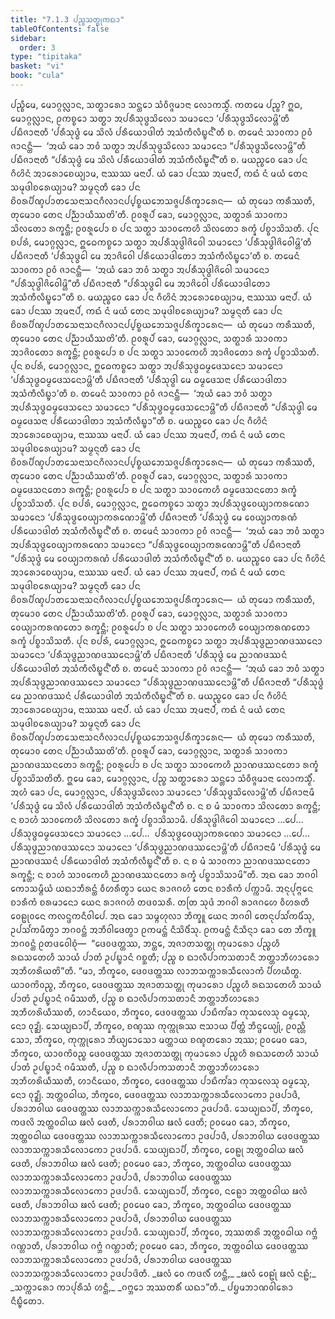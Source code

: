 ```yaml
---
title: "7.1.3 ᨸᨬ᩠ᨧᩈᨲ᩠ᨳᩩᨠᨳᩣ"
tableOfContents: false
sidebar:
  order: 3
type: "tipitaka"
basket: "vi"
book: "cula"
---
```



<DynamicBreadcrumb />

<Division number="334" book="cula">

<Paragraph number="1507" book="cula">
ᨸᨬ᩠ᨧᩥᨾᩮ, ᨾᩮᩣᨣ᩠ᨣᩃᩖᩣᨶ, ᩈᨲ᩠ᨳᩣᩁᩮᩣ ᩈᨶ᩠ᨲᩮᩣ ᩈᩴᩅᩥᨩ᩠ᨩᨾᩣᨶᩣ ᩃᩮᩣᨠᩈ᩠ᨾᩥᩴ. ᨠᨲᨾᩮ ᨸᨬ᩠ᨧ? ᩍᨵ, ᨾᩮᩣᨣ᩠ᨣᩃᩖᩣᨶ, ᩑᨠᨧ᩠ᨧᩮᩣ ᩈᨲ᩠ᨳᩣ ᩋᨸᩁᩥᩈᩩᨴ᩠ᨵᩈᩦᩃᩮᩣ ᩈᨾᩣᨶᩮᩣ ‘ᨸᩁᩥᩈᩩᨴ᩠ᨵᩈᩦᩃᩮᩣᨾ᩠ᩉᩦ’ᨲᩥ ᨸᨭᩥᨩᩣᨶᩣᨲᩥ ‘ᨸᩁᩥᩈᩩᨴ᩠ᨵᩴ ᨾᩮ ᩈᩦᩃᩴ ᨸᩁᩥᨿᩮᩣᨴᩤᨲᩴ ᩋᩈᩴᨠᩥᩃᩥᨭ᩠ᨮᨶ᩺’ᨲᩥ ᨧ. ᨲᨾᩮᨶᩴ ᩈᩣᩅᨠᩣ ᩑᩅᩴ ᨩᩣᨶᨶ᩠ᨲᩥ—  ‘ᩋᨿᩴ ᨡᩮᩣ ᨽᩅᩴ ᩈᨲ᩠ᨳᩣ ᩋᨸᩁᩥᩈᩩᨴ᩠ᨵᩈᩦᩃᩮᩣ ᩈᨾᩣᨶᩮᩣ “ᨸᩁᩥᩈᩩᨴ᩠ᨵᩈᩦᩃᩮᩣᨾ᩠ᩉᩦ”ᨲᩥ ᨸᨭᩥᨩᩣᨶᩣᨲᩥ “ᨸᩁᩥᩈᩩᨴ᩠ᨵᩴ ᨾᩮ ᩈᩦᩃᩴ ᨸᩁᩥᨿᩮᩣᨴᩤᨲᩴ ᩋᩈᩴᨠᩥᩃᩥᨭ᩠ᨮᨶ᩺”ᨲᩥ ᨧ. ᨾᨿᨬ᩠ᨧᩮᩅ ᨡᩮᩣ ᨸᨶ ᨣᩥᩉᩦᨶᩴ ᩋᩣᩁᩮᩣᨧᩮᨿ᩠ᨿᩣᨾ, ᨶᩣᩔᩔ ᨾᨶᩣᨸᩴ. ᨿᩴ ᨡᩮᩣ ᨸᨶᩔ ᩋᨾᨶᩣᨸᩴ, ᨠᨳᩴ ᨶᩴ ᨾᨿᩴ ᨲᩮᨶ ᩈᨾᩩᨴᩤᨧᩁᩮᨿ᩠ᨿᩣᨾ? ᩈᨾ᩠ᨾᨶ᩠ᨶᨲᩥ ᨡᩮᩣ ᨸᨶ ᨧᩦᩅᩁᨸᩥᨱ᩠ᨯᨸᩣᨲᩈᩮᨶᩣᩈᨶᨣᩥᩃᩣᨶᨸ᩠ᨸᨧ᩠ᨧᨿᨽᩮᩈᨩ᩠ᨩᨸᩁᩥᨠ᩠ᨡᩣᩁᩮᨶ—  ᨿᩴ ᨲᩩᨾᩮᩣ ᨠᩁᩥᩔᨲᩥ, ᨲᩩᨾᩮᩣᩅ ᨲᩮᨶ ᨸᨬ᩠ᨬᩣᨿᩥᩔᨲᩦ’ᨲᩥ. ᩑᩅᩁᩪᨸᩴ ᨡᩮᩣ, ᨾᩮᩣᨣ᩠ᨣᩃᩖᩣᨶ, ᩈᨲ᩠ᨳᩣᩁᩴ ᩈᩣᩅᨠᩣ ᩈᩦᩃᨲᩮᩣ ᩁᨠ᩠ᨡᨶ᩠ᨲᩥ; ᩑᩅᩁᩪᨸᩮᩣ ᨧ ᨸᨶ ᩈᨲ᩠ᨳᩣ ᩈᩣᩅᨠᩮᩉᩥ ᩈᩦᩃᨲᩮᩣ ᩁᨠ᩠ᨡᩴ ᨸᨧ᩠ᨧᩣᩈᩦᩈᨲᩥ.
</Paragraph>

<Paragraph number="1508" book="cula">
ᨸᩩᨶ ᨧᨸᩁᩴ, ᨾᩮᩣᨣ᩠ᨣᩃᩖᩣᨶ, ᩍᨵᩮᨠᨧ᩠ᨧᩮᩣ ᩈᨲ᩠ᨳᩣ ᩋᨸᩁᩥᩈᩩᨴ᩠ᨵᩤᨩᩦᩅᩮᩤ ᩈᨾᩣᨶᩮᩣ ‘ᨸᩁᩥᩈᩩᨴ᩠ᨵᩤᨩᩦᩅᩮᩤᨾ᩠ᩉᩦ’ᨲᩥ ᨸᨭᩥᨩᩣᨶᩣᨲᩥ ‘ᨸᩁᩥᩈᩩᨴ᩠ᨵᩮᩤ ᨾᩮ ᩋᩣᨩᩦᩅᩮᩤ ᨸᩁᩥᨿᩮᩣᨴᩤᨲᩮᩣ ᩋᩈᩴᨠᩥᩃᩥᨭ᩠ᨮᩮᩣ’ᨲᩥ ᨧ. ᨲᨾᩮᨶᩴ ᩈᩣᩅᨠᩣ ᩑᩅᩴ ᨩᩣᨶᨶ᩠ᨲᩥ—  ‘ᩋᨿᩴ ᨡᩮᩣ ᨽᩅᩴ ᩈᨲ᩠ᨳᩣ ᩋᨸᩁᩥᩈᩩᨴ᩠ᨵᩤᨩᩦᩅᩮᩤ ᩈᨾᩣᨶᩮᩣ “ᨸᩁᩥᩈᩩᨴ᩠ᨵᩤᨩᩦᩅᩮᩤᨾ᩠ᩉᩦ”ᨲᩥ ᨸᨭᩥᨩᩣᨶᩣᨲᩥ “ᨸᩁᩥᩈᩩᨴ᩠ᨵᩮᩤ ᨾᩮ ᩋᩣᨩᩦᩅᩮᩤ ᨸᩁᩥᨿᩮᩣᨴᩤᨲᩮᩣ ᩋᩈᩴᨠᩥᩃᩥᨭ᩠ᨮᩮᩣ”ᨲᩥ ᨧ. ᨾᨿᨬ᩠ᨧᩮᩅ ᨡᩮᩣ ᨸᨶ ᨣᩥᩉᩦᨶᩴ ᩋᩣᩁᩮᩣᨧᩮᨿ᩠ᨿᩣᨾ, ᨶᩣᩔᩔ ᨾᨶᩣᨸᩴ. ᨿᩴ ᨡᩮᩣ ᨸᨶᩔ ᩋᨾᨶᩣᨸᩴ, ᨠᨳᩴ ᨶᩴ ᨾᨿᩴ ᨲᩮᨶ ᩈᨾᩩᨴᩤᨧᩁᩮᨿ᩠ᨿᩣᨾ? ᩈᨾ᩠ᨾᨶ᩠ᨶᨲᩥ ᨡᩮᩣ ᨸᨶ ᨧᩦᩅᩁᨸᩥᨱ᩠ᨯᨸᩣᨲᩈᩮᨶᩣᩈᨶᨣᩥᩃᩣᨶᨸ᩠ᨸᨧ᩠ᨧᨿᨽᩮᩈᨩ᩠ᨩᨸᩁᩥᨠ᩠ᨡᩣᩁᩮᨶ—  ᨿᩴ ᨲᩩᨾᩮᩣ ᨠᩁᩥᩔᨲᩥ, ᨲᩩᨾᩮᩣᩅ ᨲᩮᨶ ᨸᨬ᩠ᨬᩣᨿᩥᩔᨲᩦ’ᨲᩥ. ᩑᩅᩁᩪᨸᩴ ᨡᩮᩣ, ᨾᩮᩣᨣ᩠ᨣᩃᩖᩣᨶ, ᩈᨲ᩠ᨳᩣᩁᩴ ᩈᩣᩅᨠᩣ ᩋᩣᨩᩦᩅᨲᩮᩣ ᩁᨠ᩠ᨡᨶ᩠ᨲᩥ; ᩑᩅᩁᩪᨸᩮᩣ ᨧ ᨸᨶ ᩈᨲ᩠ᨳᩣ ᩈᩣᩅᨠᩮᩉᩥ ᩋᩣᨩᩦᩅᨲᩮᩣ ᩁᨠ᩠ᨡᩴ ᨸᨧ᩠ᨧᩣᩈᩦᩈᨲᩥ.
</Paragraph>

<Paragraph number="1509" book="cula">
ᨸᩩᨶ ᨧᨸᩁᩴ, ᨾᩮᩣᨣ᩠ᨣᩃᩖᩣᨶ, ᩍᨵᩮᨠᨧ᩠ᨧᩮᩣ ᩈᨲ᩠ᨳᩣ ᩋᨸᩁᩥᩈᩩᨴ᩠ᨵᨵᨾ᩠ᨾᨴᩮᩈᨶᩮᩣ ᩈᨾᩣᨶᩮᩣ ‘ᨸᩁᩥᩈᩩᨴ᩠ᨵᨵᨾ᩠ᨾᨴᩮᩈᨶᩮᩣᨾ᩠ᩉᩦ’ᨲᩥ ᨸᨭᩥᨩᩣᨶᩣᨲᩥ ‘ᨸᩁᩥᩈᩩᨴ᩠ᨵᩤ ᨾᩮ ᨵᨾ᩠ᨾᨴᩮᩈᨶᩣ ᨸᩁᩥᨿᩮᩣᨴᩤᨲᩣ ᩋᩈᩴᨠᩥᩃᩥᨭ᩠ᨮᩣ’ᨲᩥ ᨧ. ᨲᨾᩮᨶᩴ ᩈᩣᩅᨠᩣ ᩑᩅᩴ ᨩᩣᨶᨶ᩠ᨲᩥ—  ‘ᩋᨿᩴ ᨡᩮᩣ ᨽᩅᩴ ᩈᨲ᩠ᨳᩣ ᩋᨸᩁᩥᩈᩩᨴ᩠ᨵᨵᨾ᩠ᨾᨴᩮᩈᨶᩮᩣ ᩈᨾᩣᨶᩮᩣ “ᨸᩁᩥᩈᩩᨴ᩠ᨵᨵᨾ᩠ᨾᨴᩮᩈᨶᩮᩣᨾ᩠ᩉᩦ”ᨲᩥ ᨸᨭᩥᨩᩣᨶᩣᨲᩥ “ᨸᩁᩥᩈᩩᨴ᩠ᨵᩤ ᨾᩮ ᨵᨾ᩠ᨾᨴᩮᩈᨶᩣ ᨸᩁᩥᨿᩮᩣᨴᩤᨲᩣ ᩋᩈᩴᨠᩥᩃᩥᨭ᩠ᨮᩣ”ᨲᩥ ᨧ. ᨾᨿᨬ᩠ᨧᩮᩅ ᨡᩮᩣ ᨸᨶ ᨣᩥᩉᩦᨶᩴ ᩋᩣᩁᩮᩣᨧᩮᨿ᩠ᨿᩣᨾ, ᨶᩣᩔᩔ ᨾᨶᩣᨸᩴ. ᨿᩴ ᨡᩮᩣ ᨸᨶᩔ ᩋᨾᨶᩣᨸᩴ, ᨠᨳᩴ ᨶᩴ ᨾᨿᩴ ᨲᩮᨶ ᩈᨾᩩᨴᩤᨧᩁᩮᨿ᩠ᨿᩣᨾ? ᩈᨾ᩠ᨾᨶ᩠ᨶᨲᩥ ᨡᩮᩣ ᨸᨶ ᨧᩦᩅᩁᨸᩥᨱ᩠ᨯᨸᩣᨲᩈᩮᨶᩣᩈᨶᨣᩥᩃᩣᨶᨸ᩠ᨸᨧ᩠ᨧᨿᨽᩮᩈᨩ᩠ᨩᨸᩁᩥᨠ᩠ᨡᩣᩁᩮᨶ—  ᨿᩴ ᨲᩩᨾᩮᩣ ᨠᩁᩥᩔᨲᩥ, ᨲᩩᨾᩮᩣᩅ ᨲᩮᨶ ᨸᨬ᩠ᨬᩣᨿᩥᩔᨲᩦ’ᨲᩥ. ᩑᩅᩁᩪᨸᩴ ᨡᩮᩣ, ᨾᩮᩣᨣ᩠ᨣᩃᩖᩣᨶ, ᩈᨲ᩠ᨳᩣᩁᩴ ᩈᩣᩅᨠᩣ ᨵᨾ᩠ᨾᨴᩮᩈᨶᨲᩮᩣ ᩁᨠ᩠ᨡᨶ᩠ᨲᩥ; ᩑᩅᩁᩪᨸᩮᩣ ᨧ ᨸᨶ ᩈᨲ᩠ᨳᩣ ᩈᩣᩅᨠᩮᩉᩥ ᨵᨾ᩠ᨾᨴᩮᩈᨶᨲᩮᩣ ᩁᨠ᩠ᨡᩴ ᨸᨧ᩠ᨧᩣᩈᩦᩈᨲᩥ.
</Paragraph>

<Paragraph number="1510" book="cula">
ᨸᩩᨶ ᨧᨸᩁᩴ, ᨾᩮᩣᨣ᩠ᨣᩃᩖᩣᨶ, ᩍᨵᩮᨠᨧ᩠ᨧᩮᩣ ᩈᨲ᩠ᨳᩣ ᩋᨸᩁᩥᩈᩩᨴ᩠ᨵᩅᩮᨿ᩠ᨿᩣᨠᩁᨱᩮᩣ ᩈᨾᩣᨶᩮᩣ ‘ᨸᩁᩥᩈᩩᨴ᩠ᨵᩅᩮᨿ᩠ᨿᩣᨠᩁᨱᩮᩣᨾ᩠ᩉᩦ’ᨲᩥ ᨸᨭᩥᨩᩣᨶᩣᨲᩥ ‘ᨸᩁᩥᩈᩩᨴ᩠ᨵᩴ ᨾᩮ ᩅᩮᨿ᩠ᨿᩣᨠᩁᨱᩴ ᨸᩁᩥᨿᩮᩣᨴᩤᨲᩴ ᩋᩈᩴᨠᩥᩃᩥᨭ᩠ᨮᨶ᩺’ᨲᩥ ᨧ. ᨲᨾᩮᨶᩴ ᩈᩣᩅᨠᩣ ᩑᩅᩴ ᨩᩣᨶᨶ᩠ᨲᩥ—  ‘ᩋᨿᩴ ᨡᩮᩣ ᨽᩅᩴ ᩈᨲ᩠ᨳᩣ ᩋᨸᩁᩥᩈᩩᨴ᩠ᨵᩅᩮᨿ᩠ᨿᩣᨠᩁᨱᩮᩣ ᩈᨾᩣᨶᩮᩣ “ᨸᩁᩥᩈᩩᨴ᩠ᨵᩅᩮᨿ᩠ᨿᩣᨠᩁᨱᩮᩣᨾ᩠ᩉᩦ”ᨲᩥ ᨸᨭᩥᨩᩣᨶᩣᨲᩥ “ᨸᩁᩥᩈᩩᨴ᩠ᨵᩴ ᨾᩮ ᩅᩮᨿ᩠ᨿᩣᨠᩁᨱᩴ ᨸᩁᩥᨿᩮᩣᨴᩤᨲᩴ ᩋᩈᩴᨠᩥᩃᩥᨭ᩠ᨮᨶ᩺”ᨲᩥ ᨧ. ᨾᨿᨬ᩠ᨧᩮᩅ ᨡᩮᩣ ᨸᨶ ᨣᩥᩉᩦᨶᩴ ᩋᩣᩁᩮᩣᨧᩮᨿ᩠ᨿᩣᨾ, ᨶᩣᩔᩔ ᨾᨶᩣᨸᩴ. ᨿᩴ ᨡᩮᩣ ᨸᨶᩔ ᩋᨾᨶᩣᨸᩴ, ᨠᨳᩴ ᨶᩴ ᨾᨿᩴ ᨲᩮᨶ ᩈᨾᩩᨴᩤᨧᩁᩮᨿ᩠ᨿᩣᨾ? ᩈᨾ᩠ᨾᨶ᩠ᨶᨲᩥ ᨡᩮᩣ ᨸᨶ ᨧᩦᩅᩁᨸᩥᨱ᩠ᨯᨸᩣᨲᩈᩮᨶᩣᩈᨶᨣᩥᩃᩣᨶᨸ᩠ᨸᨧ᩠ᨧᨿᨽᩮᩈᨩ᩠ᨩᨸᩁᩥᨠ᩠ᨡᩣᩁᩮᨶ—  ᨿᩴ ᨲᩩᨾᩮᩣ ᨠᩁᩥᩔᨲᩥ, ᨲᩩᨾᩮᩣᩅ ᨲᩮᨶ ᨸᨬ᩠ᨬᩣᨿᩥᩔᨲᩦ’ᨲᩥ. ᩑᩅᩁᩪᨸᩴ ᨡᩮᩣ, ᨾᩮᩣᨣ᩠ᨣᩃᩖᩣᨶ, ᩈᨲ᩠ᨳᩣᩁᩴ ᩈᩣᩅᨠᩣ ᩅᩮᨿ᩠ᨿᩣᨠᩁᨱᨲᩮᩣ ᩁᨠ᩠ᨡᨶ᩠ᨲᩥ; ᩑᩅᩁᩪᨸᩮᩣ ᨧ ᨸᨶ ᩈᨲ᩠ᨳᩣ ᩈᩣᩅᨠᩮᩉᩥ ᩅᩮᨿ᩠ᨿᩣᨠᩁᨱᨲᩮᩣ ᩁᨠ᩠ᨡᩴ ᨸᨧ᩠ᨧᩣᩈᩦᩈᨲᩥ.
</Paragraph>

<Paragraph number="1511" book="cula">
ᨸᩩᨶ ᨧᨸᩁᩴ, ᨾᩮᩣᨣ᩠ᨣᩃᩖᩣᨶ, ᩍᨵᩮᨠᨧ᩠ᨧᩮᩣ ᩈᨲ᩠ᨳᩣ ᩋᨸᩁᩥᩈᩩᨴ᩠ᨵᨬᩣᨱᨴᩔᨶᩮᩣ ᩈᨾᩣᨶᩮᩣ ‘ᨸᩁᩥᩈᩩᨴ᩠ᨵᨬᩣᨱᨴᩔᨶᩮᩣᨾ᩠ᩉᩦ’ᨲᩥ ᨸᨭᩥᨩᩣᨶᩣᨲᩥ ‘ᨸᩁᩥᩈᩩᨴ᩠ᨵᩴ ᨾᩮ ᨬᩣᨱᨴᩔᨶᩴ ᨸᩁᩥᨿᩮᩣᨴᩤᨲᩴ ᩋᩈᩴᨠᩥᩃᩥᨭ᩠ᨮᨶ᩺’ᨲᩥ ᨧ. ᨲᨾᩮᨶᩴ ᩈᩣᩅᨠᩣ ᩑᩅᩴ ᨩᩣᨶᨶ᩠ᨲᩥ—  ‘ᩋᨿᩴ ᨡᩮᩣ ᨽᩅᩴ ᩈᨲ᩠ᨳᩣ ᩋᨸᩁᩥᩈᩩᨴ᩠ᨵᨬᩣᨱᨴᩔᨶᩮᩣ ᩈᨾᩣᨶᩮᩣ “ᨸᩁᩥᩈᩩᨴ᩠ᨵᨬᩣᨱᨴᩔᨶᩮᩣᨾ᩠ᩉᩦ”ᨲᩥ ᨸᨭᩥᨩᩣᨶᩣᨲᩥ “ᨸᩁᩥᩈᩩᨴ᩠ᨵᩴ ᨾᩮ ᨬᩣᨱᨴᩔᨶᩴ ᨸᩁᩥᨿᩮᩣᨴᩤᨲᩴ ᩋᩈᩴᨠᩥᩃᩥᨭ᩠ᨮᨶ᩺”ᨲᩥ ᨧ. ᨾᨿᨬ᩠ᨧᩮᩅ ᨡᩮᩣ ᨸᨶ ᨣᩥᩉᩦᨶᩴ ᩋᩣᩁᩮᩣᨧᩮᨿ᩠ᨿᩣᨾ, ᨶᩣᩔᩔ ᨾᨶᩣᨸᩴ. ᨿᩴ ᨡᩮᩣ ᨸᨶᩔ ᩋᨾᨶᩣᨸᩴ, ᨠᨳᩴ ᨶᩴ ᨾᨿᩴ ᨲᩮᨶ ᩈᨾᩩᨴᩤᨧᩁᩮᨿ᩠ᨿᩣᨾ? ᩈᨾ᩠ᨾᨶ᩠ᨶᨲᩥ ᨡᩮᩣ ᨸᨶ ᨧᩦᩅᩁᨸᩥᨱ᩠ᨯᨸᩣᨲᩈᩮᨶᩣᩈᨶᨣᩥᩃᩣᨶᨸ᩠ᨸᨧ᩠ᨧᨿᨽᩮᩈᨩ᩠ᨩᨸᩁᩥᨠ᩠ᨡᩣᩁᩮᨶ—  ᨿᩴ ᨲᩩᨾᩮᩣ ᨠᩁᩥᩔᨲᩥ, ᨲᩩᨾᩮᩣᩅ ᨲᩮᨶ ᨸᨬ᩠ᨬᩣᨿᩥᩔᨲᩦ’ᨲᩥ. ᩑᩅᩁᩪᨸᩴ ᨡᩮᩣ, ᨾᩮᩣᨣ᩠ᨣᩃᩖᩣᨶ, ᩈᨲ᩠ᨳᩣᩁᩴ ᩈᩣᩅᨠᩣ ᨬᩣᨱᨴᩔᨶᨲᩮᩣ ᩁᨠ᩠ᨡᨶ᩠ᨲᩥ; ᩑᩅᩁᩪᨸᩮᩣ ᨧ ᨸᨶ ᩈᨲ᩠ᨳᩣ ᩈᩣᩅᨠᩮᩉᩥ ᨬᩣᨱᨴᩔᨶᨲᩮᩣ ᩁᨠ᩠ᨡᩴ ᨸᨧ᩠ᨧᩣᩈᩦᩈᨲᩦᨲᩥ. ᩍᨾᩮ ᨡᩮᩣ, ᨾᩮᩣᨣ᩠ᨣᩃᩖᩣᨶ, ᨸᨬ᩠ᨧ ᩈᨲ᩠ᨳᩣᩁᩮᩣ ᩈᨶ᩠ᨲᩮᩣ ᩈᩴᩅᩥᨩ᩠ᨩᨾᩣᨶᩣ ᩃᩮᩣᨠᩈ᩠ᨾᩥᩴ.
</Paragraph>

<Paragraph number="1512" book="cula">
ᩋᩉᩴ ᨡᩮᩣ ᨸᨶ, ᨾᩮᩣᨣ᩠ᨣᩃᩖᩣᨶ, ᨸᩁᩥᩈᩩᨴ᩠ᨵᩈᩦᩃᩮᩣ ᩈᨾᩣᨶᩮᩣ ‘ᨸᩁᩥᩈᩩᨴ᩠ᨵᩈᩦᩃᩮᩣᨾ᩠ᩉᩦ’ᨲᩥ ᨸᨭᩥᨩᩣᨶᩣᨾᩥ ‘ᨸᩁᩥᩈᩩᨴ᩠ᨵᩴ ᨾᩮ ᩈᩦᩃᩴ ᨸᩁᩥᨿᩮᩣᨴᩤᨲᩴ ᩋᩈᩴᨠᩥᩃᩥᨭ᩠ᨮᨶ᩺’ᨲᩥ ᨧ. ᨶ ᨧ ᨾᩴ ᩈᩣᩅᨠᩣ ᩈᩦᩃᨲᩮᩣ ᩁᨠ᩠ᨡᨶ᩠ᨲᩥ; ᨶ ᨧᩣᩉᩴ ᩈᩣᩅᨠᩮᩉᩥ ᩈᩦᩃᨲᩮᩣ ᩁᨠ᩠ᨡᩴ ᨸᨧ᩠ᨧᩣᩈᩦᩈᩣᨾᩥ. ᨸᩁᩥᩈᩩᨴ᩠ᨵᩤᨩᩦᩅᩮᩤ ᩈᨾᩣᨶᩮᩣ …ᨸᩮ…  ᨸᩁᩥᩈᩩᨴ᩠ᨵᨵᨾ᩠ᨾᨴᩮᩈᨶᩮᩣ ᩈᨾᩣᨶᩮᩣ …ᨸᩮ…  ᨸᩁᩥᩈᩩᨴ᩠ᨵᩅᩮᨿ᩠ᨿᩣᨠᩁᨱᩮᩣ ᩈᨾᩣᨶᩮᩣ …ᨸᩮ…  ᨸᩁᩥᩈᩩᨴ᩠ᨵᨬᩣᨱᨴᩔᨶᩮᩣ ᩈᨾᩣᨶᩮᩣ ‘ᨸᩁᩥᩈᩩᨴ᩠ᨵᨬᩣᨱᨴᩔᨶᩮᩣᨾ᩠ᩉᩦ’ᨲᩥ ᨸᨭᩥᨩᩣᨶᩣᨾᩥ ‘ᨸᩁᩥᩈᩩᨴ᩠ᨵᩴ ᨾᩮ ᨬᩣᨱᨴᩔᨶᩴ ᨸᩁᩥᨿᩮᩣᨴᩤᨲᩴ ᩋᩈᩴᨠᩥᩃᩥᨭ᩠ᨮᨶ᩺’ᨲᩥ ᨧ. ᨶ ᨧ ᨾᩴ ᩈᩣᩅᨠᩣ ᨬᩣᨱᨴᩔᨶᨲᩮᩣ ᩁᨠ᩠ᨡᨶ᩠ᨲᩥ; ᨶ ᨧᩣᩉᩴ ᩈᩣᩅᨠᩮᩉᩥ ᨬᩣᨱᨴᩔᨶᨲᩮᩣ ᩁᨠ᩠ᨡᩴ ᨸᨧ᩠ᨧᩣᩈᩦᩈᩣᨾᩦ”ᨲᩥ.
</Paragraph>

</Division>
<Division number="335" book="cula">

<Paragraph number="1513" book="cula">
ᩋᨳ ᨡᩮᩣ ᨽᨣᩅᩤ ᨠᩮᩣᩈᨾ᩠ᨻᩥᨿᩴ ᨿᨳᩣᨽᩥᩁᨶ᩠ᨲᩴ ᩅᩥᩉᩁᩥᨲ᩠ᩅᩣ ᨿᩮᨶ ᩁᩣᨩᨣᩉᩴ ᨲᩮᨶ ᨧᩣᩁᩥᨠᩴ ᨸᨠ᩠ᨠᩣᨾᩥ. ᩋᨶᩩᨸᩩᨻ᩠ᨻᩮᨶ ᨧᩣᩁᩥᨠᩴ ᨧᩁᨾᩣᨶᩮᩣ ᨿᩮᨶ ᩁᩣᨩᨣᩉᩴ ᨲᨴᩅᩈᩁᩥ. ᨲᨲᩕ ᩈᩩᨴᩴ ᨽᨣᩅᩤ ᩁᩣᨩᨣᩉᩮ ᩅᩥᩉᩁᨲᩥ ᩅᩮᩊᩩᩅᨶᩮ ᨠᩃᨶ᩠ᨴᨠᨶᩥᩅᩤᨸᩮ. ᩋᨳ ᨡᩮᩣ ᩈᨾ᩠ᨻᩉᩩᩃᩣ ᨽᩥᨠ᩠ᨡᩪ ᨿᩮᨶ ᨽᨣᩅᩤ ᨲᩮᨶᩩᨸᩈᩘᨠᨾᩥᩴᩈᩩ, ᩏᨸᩈᩘᨠᨾᩥᨲ᩠ᩅᩣ ᨽᨣᩅᨶ᩠ᨲᩴ ᩋᨽᩥᩅᩤᨴᩮᨲ᩠ᩅᩣ ᩑᨠᨾᨶ᩠ᨲᩴ ᨶᩥᩈᩦᨴᩥᩴᩈᩩ. ᩑᨠᨾᨶ᩠ᨲᩴ ᨶᩥᩈᩥᨶ᩠ᨶᩣ ᨡᩮᩣ ᨲᩮ ᨽᩥᨠ᩠ᨡᩪ ᨽᨣᩅᨶ᩠ᨲᩴ ᩑᨲᨴᩅᩮᩤᨧᩩᩴ—  “ᨴᩮᩅᨴᨲ᩠ᨲᩔ, ᨽᨶ᩠ᨲᩮ, ᩋᨩᩣᨲᩈᨲ᩠ᨲᩩ ᨠᩩᨾᩣᩁᩮᩣ ᨸᨬ᩠ᨧᩉᩥ ᩁᨳᩈᨲᩮᩉᩥ ᩈᩣᨿᩴ ᨸᩣᨲᩴ ᩏᨸᨭ᩠ᨮᩣᨶᩴ ᨣᨧ᩠ᨨᨲᩥ; ᨸᨬ᩠ᨧ ᨧ ᨳᩣᩃᩥᨸᩣᨠᩈᨲᩣᨶᩥ ᨽᨲ᩠ᨲᩣᨽᩥᩉᩣᩁᩮᩣ ᩋᨽᩥᩉᩁᩦᨿᨲᩦ”ᨲᩥ. “ᨾᩣ, ᨽᩥᨠ᩠ᨡᩅᩮ, ᨴᩮᩅᨴᨲ᩠ᨲᩔ ᩃᩣᨽᩈᨠ᩠ᨠᩣᩁᩈᩥᩃᩮᩣᨠᩴ ᨸᩥᩉᨿᩥᨲ᩠ᨳ. ᨿᩣᩅᨠᩦᩅᨬ᩠ᨧ, ᨽᩥᨠ᩠ᨡᩅᩮ, ᨴᩮᩅᨴᨲ᩠ᨲᩔ ᩋᨩᩣᨲᩈᨲ᩠ᨲᩩ ᨠᩩᨾᩣᩁᩮᩣ ᨸᨬ᩠ᨧᩉᩥ ᩁᨳᩈᨲᩮᩉᩥ ᩈᩣᨿᩴ ᨸᩣᨲᩴ ᩏᨸᨭ᩠ᨮᩣᨶᩴ ᨣᨾᩥᩔᨲᩥ, ᨸᨬ᩠ᨧ ᨧ ᨳᩣᩃᩥᨸᩣᨠᩈᨲᩣᨶᩥ ᨽᨲ᩠ᨲᩣᨽᩥᩉᩣᩁᩮᩣ ᩋᨽᩥᩉᩁᩦᨿᩥᩔᨲᩥ, ᩉᩣᨶᩥᨿᩮᩅ, ᨽᩥᨠ᩠ᨡᩅᩮ, ᨴᩮᩅᨴᨲ᩠ᨲᩔ ᨸᩣᨭᩥᨠᩘᨡᩣ ᨠᩩᩈᩃᩮᩈᩩ ᨵᨾ᩠ᨾᩮᩈᩩ, ᨶᩮᩣ ᩅᩩᨯ᩠ᨰᩥ.
</Paragraph>

<Paragraph number="1514" book="cula">
ᩈᩮᨿ᩠ᨿᨳᩣᨸᩥ, ᨽᩥᨠ᩠ᨡᩅᩮ, ᨧᨱ᩠ᨯᩔ ᨠᩩᨠ᩠ᨠᩩᩁᩔ ᨶᩣᩈᩣᨿ ᨸᩥᨲ᩠ᨲᩴ ᨽᩥᨶ᩠ᨴᩮᨿ᩠ᨿᩩᩴ, ᩑᩅᨬ᩠ᩉᩥ ᩈᩮᩣ, ᨽᩥᨠ᩠ᨡᩅᩮ, ᨠᩩᨠ᩠ᨠᩩᩁᩮᩣ ᨽᩥᨿ᩠ᨿᩮᩣᩈᩮᩣ ᨾᨲ᩠ᨲᩣᨿ ᨧᨱ᩠ᨯᨲᩁᩮᩣ ᩋᩔ; ᩑᩅᨾᩮᩅ ᨡᩮᩣ, ᨽᩥᨠ᩠ᨡᩅᩮ, ᨿᩣᩅᨠᩦᩅᨬ᩠ᨧ ᨴᩮᩅᨴᨲ᩠ᨲᩔ ᩋᨩᩣᨲᩈᨲ᩠ᨲᩩ ᨠᩩᨾᩣᩁᩮᩣ ᨸᨬ᩠ᨧᩉᩥ ᩁᨳᩈᨲᩮᩉᩥ ᩈᩣᨿᩴ ᨸᩣᨲᩴ ᩏᨸᨭ᩠ᨮᩣᨶᩴ ᨣᨾᩥᩔᨲᩥ, ᨸᨬ᩠ᨧ ᨧ ᨳᩣᩃᩥᨸᩣᨠᩈᨲᩣᨶᩥ ᨽᨲ᩠ᨲᩣᨽᩥᩉᩣᩁᩮᩣ ᩋᨽᩥᩉᩁᩦᨿᩥᩔᨲᩥ, ᩉᩣᨶᩥᨿᩮᩅ, ᨽᩥᨠ᩠ᨡᩅᩮ, ᨴᩮᩅᨴᨲ᩠ᨲᩔ ᨸᩣᨭᩥᨠᩘᨡᩣ ᨠᩩᩈᩃᩮᩈᩩ ᨵᨾ᩠ᨾᩮᩈᩩ, ᨶᩮᩣ ᩅᩩᨯ᩠ᨰᩥ.
</Paragraph>

<Paragraph number="1515" book="cula">
ᩋᨲ᩠ᨲᩅᨵᩤᨿ, ᨽᩥᨠ᩠ᨡᩅᩮ, ᨴᩮᩅᨴᨲ᩠ᨲᩔ ᩃᩣᨽᩈᨠ᩠ᨠᩣᩁᩈᩥᩃᩮᩣᨠᩮᩣ ᩏᨴᨸᩣᨴᩥ, ᨸᩁᩣᨽᩅᩤᨿ ᨴᩮᩅᨴᨲ᩠ᨲᩔ ᩃᩣᨽᩈᨠ᩠ᨠᩣᩁᩈᩥᩃᩮᩣᨠᩮᩣ ᩏᨴᨸᩣᨴᩥ.
</Paragraph>

<Paragraph number="1516" book="cula">
ᩈᩮᨿ᩠ᨿᨳᩣᨸᩥ, ᨽᩥᨠ᩠ᨡᩅᩮ, ᨠᨴᩃᩦ ᩋᨲ᩠ᨲᩅᨵᩤᨿ ᨹᩃᩴ ᨴᩮᨲᩥ, ᨸᩁᩣᨽᩅᩤᨿ ᨹᩃᩴ ᨴᩮᨲᩥ; ᩑᩅᨾᩮᩅ ᨡᩮᩣ, ᨽᩥᨠ᩠ᨡᩅᩮ, ᩋᨲ᩠ᨲᩅᨵᩤᨿ ᨴᩮᩅᨴᨲ᩠ᨲᩔ ᩃᩣᨽᩈᨠ᩠ᨠᩣᩁᩈᩥᩃᩮᩣᨠᩮᩣ ᩏᨴᨸᩣᨴᩥ, ᨸᩁᩣᨽᩅᩤᨿ ᨴᩮᩅᨴᨲ᩠ᨲᩔ ᩃᩣᨽᩈᨠ᩠ᨠᩣᩁᩈᩥᩃᩮᩣᨠᩮᩣ ᩏᨴᨸᩣᨴᩥ.
</Paragraph>

<Paragraph number="1517" book="cula">
ᩈᩮᨿ᩠ᨿᨳᩣᨸᩥ, ᨽᩥᨠ᩠ᨡᩅᩮ, ᩅᩮᩊᩩ ᩋᨲ᩠ᨲᩅᨵᩤᨿ ᨹᩃᩴ ᨴᩮᨲᩥ, ᨸᩁᩣᨽᩅᩤᨿ ᨹᩃᩴ ᨴᩮᨲᩥ; ᩑᩅᨾᩮᩅ ᨡᩮᩣ, ᨽᩥᨠ᩠ᨡᩅᩮ, ᩋᨲ᩠ᨲᩅᨵᩤᨿ ᨴᩮᩅᨴᨲ᩠ᨲᩔ ᩃᩣᨽᩈᨠ᩠ᨠᩣᩁᩈᩥᩃᩮᩣᨠᩮᩣ ᩏᨴᨸᩣᨴᩥ, ᨸᩁᩣᨽᩅᩤᨿ ᨴᩮᩅᨴᨲ᩠ᨲᩔ ᩃᩣᨽᩈᨠ᩠ᨠᩣᩁᩈᩥᩃᩮᩣᨠᩮᩣ ᩏᨴᨸᩣᨴᩥ.
</Paragraph>

<Paragraph number="1518" book="cula">
ᩈᩮᨿ᩠ᨿᨳᩣᨸᩥ, ᨽᩥᨠ᩠ᨡᩅᩮ, ᨶᩊᩮᩣ ᩋᨲ᩠ᨲᩅᨵᩤᨿ ᨹᩃᩴ ᨴᩮᨲᩥ, ᨸᩁᩣᨽᩅᩤᨿ ᨹᩃᩴ ᨴᩮᨲᩥ; ᩑᩅᨾᩮᩅ ᨡᩮᩣ, ᨽᩥᨠ᩠ᨡᩅᩮ, ᩋᨲ᩠ᨲᩅᨵᩤᨿ ᨴᩮᩅᨴᨲ᩠ᨲᩔ ᩃᩣᨽᩈᨠ᩠ᨠᩣᩁᩈᩥᩃᩮᩣᨠᩮᩣ ᩏᨴᨸᩣᨴᩥ, ᨸᩁᩣᨽᩅᩤᨿ ᨴᩮᩅᨴᨲ᩠ᨲᩔ ᩃᩣᨽᩈᨠ᩠ᨠᩣᩁᩈᩥᩃᩮᩣᨠᩮᩣ ᩏᨴᨸᩣᨴᩥ.
</Paragraph>

<Paragraph number="1519" book="cula">
ᩈᩮᨿ᩠ᨿᨳᩣᨸᩥ, ᨽᩥᨠ᩠ᨡᩅᩮ, ᩋᩔᨲᩁᩦ ᩋᨲ᩠ᨲᩅᨵᩤᨿ ᨣᨻ᩠ᨽᩴ ᨣᨱ᩠ᩉᩣᨲᩥ, ᨸᩁᩣᨽᩅᩤᨿ ᨣᨻ᩠ᨽᩴ ᨣᨱ᩠ᩉᩣᨲᩥ; ᩑᩅᨾᩮᩅ ᨡᩮᩣ, ᨽᩥᨠ᩠ᨡᩅᩮ, ᩋᨲ᩠ᨲᩅᨵᩤᨿ ᨴᩮᩅᨴᨲ᩠ᨲᩔ ᩃᩣᨽᩈᨠ᩠ᨠᩣᩁᩈᩥᩃᩮᩣᨠᩮᩣ ᩏᨴᨸᩣᨴᩥ, ᨸᩁᩣᨽᩅᩤᨿ ᨴᩮᩅᨴᨲ᩠ᨲᩔ ᩃᩣᨽᩈᨠ᩠ᨠᩣᩁᩈᩥᩃᩮᩣᨠᩮᩣ ᩏᨴᨸᩣᨴᩦᨲᩥ.
</Paragraph>

<Paragraph number="1520" type="verses" book="cula">
_ᨹᩃᩴ ᩅᩮ ᨠᨴᩃᩥᩴ ᩉᨶ᩠ᨲᩥ,_  
_ᨹᩃᩴ ᩅᩮᩊᩩᩴ ᨹᩃᩴ ᨶᩊᩴ;_  
_ᩈᨠ᩠ᨠᩣᩁᩮᩣ ᨠᩣᨸᩩᩁᩥᩈᩴ ᩉᨶ᩠ᨲᩥ,_  
_ᨣᨻ᩠ᨽᩮᩣ ᩋᩔᨲᩁᩥᩴ ᨿᨳᩣ”ᨲᩥ._  


</Paragraph>
</Division>

<Paragraph number="1521" type="center" book="cula">
ᨸᨮᨾᨽᩣᨱᩅᩤᩁᩮᩣ ᨶᩥᨭ᩠ᨮᩥᨲᩮᩣ.
</Paragraph>